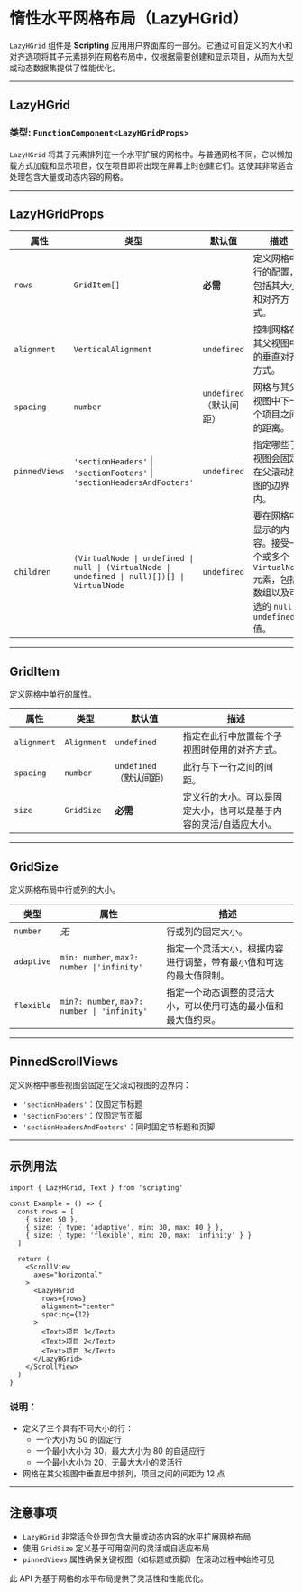 # 惰性水平网格布局（LazyHGrid） 
        
`LazyHGrid` 组件是 **Scripting** 应用用户界面库的一部分。它通过可自定义的大小和对齐选项将其子元素排列在网格布局中，仅根据需要创建和显示项目，从而为大型或动态数据集提供了性能优化。

---

## LazyHGrid

### 类型: `FunctionComponent<LazyHGridProps>`

`LazyHGrid` 将其子元素排列在一个水平扩展的网格中。与普通网格不同，它以懒加载方式加载和显示项目，仅在项目即将出现在屏幕上时创建它们。这使其非常适合处理包含大量或动态内容的网格。

---

## LazyHGridProps

| 属性            | 类型                                                                                       | 默认值              | 描述                                                                                                                                                           |
|-----------------|--------------------------------------------------------------------------------------------|---------------------|-----------------------------------------------------------------------------------------------------------------------------------------------------------------|
| `rows`          | `GridItem[]`                                                                              | **必需**            | 定义网格中行的配置，包括其大小和对齐方式。                                                                                                                      |
| `alignment`     | `VerticalAlignment`                                                                       | `undefined`         | 控制网格在其父视图中的垂直对齐方式。                                                                                                                            |
| `spacing`       | `number`                                                                                   | `undefined`（默认间距） | 网格与其父视图中下一个项目之间的距离。                                                                                                                           |
| `pinnedViews`   | `'sectionHeaders'` \| `'sectionFooters'` \| `'sectionHeadersAndFooters'`                   | `undefined`         | 指定哪些子视图会固定在父滚动视图的边界内。                                                                                                                      |
| `children`      | `(VirtualNode \| undefined \| null \| (VirtualNode \| undefined \| null)[])[] \| VirtualNode` | `undefined`         | 要在网格中显示的内容。接受一个或多个 `VirtualNode` 元素，包括数组以及可选的 `null` 或 `undefined` 值。                                                       |

---

## GridItem

定义网格中单行的属性。

| 属性            | 类型                                                                                       | 默认值              | 描述                                                                                                                                                           |
|-----------------|--------------------------------------------------------------------------------------------|---------------------|-----------------------------------------------------------------------------------------------------------------------------------------------------------------|
| `alignment`     | `Alignment`                                                                               | `undefined`         | 指定在此行中放置每个子视图时使用的对齐方式。                                                                                                                    |
| `spacing`       | `number`                                                                                   | `undefined`（默认间距） | 此行与下一行之间的间距。                                                                                                                                        |
| `size`          | `GridSize`                                                                                | **必需**            | 定义行的大小。可以是固定大小，也可以是基于内容的灵活/自适应大小。                                                                                               |

---

## GridSize

定义网格布局中行或列的大小。

| 类型            | 属性                                                                                       | 描述                                                                                                                                                           |
|-----------------|--------------------------------------------------------------------------------------------|-----------------------------------------------------------------------------------------------------------------------------------------------------------------|
| `number`        | _无_                                                                                      | 行或列的固定大小。                                                                                                                                              |
| `adaptive`      | `min: number`, `max?: number \|'infinity'`                                                | 指定一个灵活大小，根据内容进行调整，带有最小值和可选的最大值限制。                                                                                              |
| `flexible`      | `min?: number`, `max?: number \| 'infinity'`                                              | 指定一个动态调整的灵活大小，可以使用可选的最小值和最大值约束。                                                                                                   |

---

## PinnedScrollViews

定义网格中哪些视图会固定在父滚动视图的边界内：

- `'sectionHeaders'`：仅固定节标题
- `'sectionFooters'`：仅固定节页脚
- `'sectionHeadersAndFooters'`：同时固定节标题和页脚

---

## 示例用法

```tsx
import { LazyHGrid, Text } from 'scripting'

const Example = () => {
  const rows = [
    { size: 50 },
    { size: { type: 'adaptive', min: 30, max: 80 } },
    { size: { type: 'flexible', min: 20, max: 'infinity' } }
  ]
  
  return (
    <ScrollView
      axes="horizontal"
    >
      <LazyHGrid 
        rows={rows} 
        alignment="center" 
        spacing={12} 
      >
        <Text>项目 1</Text>
        <Text>项目 2</Text>
        <Text>项目 3</Text>
      </LazyHGrid>
    </ScrollView>
  )
}
```

### 说明：

- 定义了三个具有不同大小的行：
  - 一个大小为 50 的固定行
  - 一个最小大小为 30，最大大小为 80 的自适应行
  - 一个最小大小为 20，无最大大小的灵活行
- 网格在其父视图中垂直居中排列，项目之间的间距为 12 点

---

## 注意事项

- `LazyHGrid` 非常适合处理包含大量或动态内容的水平扩展网格布局
- 使用 `GridSize` 定义基于可用空间的灵活或自适应布局
- `pinnedViews` 属性确保关键视图（如标题或页脚）在滚动过程中始终可见

此 API 为基于网格的水平布局提供了灵活性和性能优化。